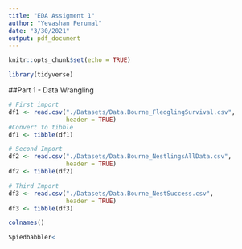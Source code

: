 ```yaml
---
title: "EDA Assigment 1"
author: "Yevashan Perumal"
date: "3/30/2021"
output: pdf_document
---
```


```r
knitr::opts_chunk$set(echo = TRUE)

library(tidyverse)
```



##Part 1 - Data Wrangling


```r
# First import
df1 <- read.csv("./Datasets/Data.Bourne_FledglingSurvival.csv",
                header = TRUE)
#Convert to tibble
df1 <- tibble(df1)

# Second Import
df2 <- read.csv("./Datasets/Data.Bourne_NestlingsAllData.csv",
                header = TRUE)
df2 <- tibble(df2)

# Third Import
df3 <- read.csv("./Datasets/Data.Bourne_NestSuccess.csv",
                header = TRUE)
df3 <- tibble(df3)
```

```r
colnames()

Spiedbabbler<

```

